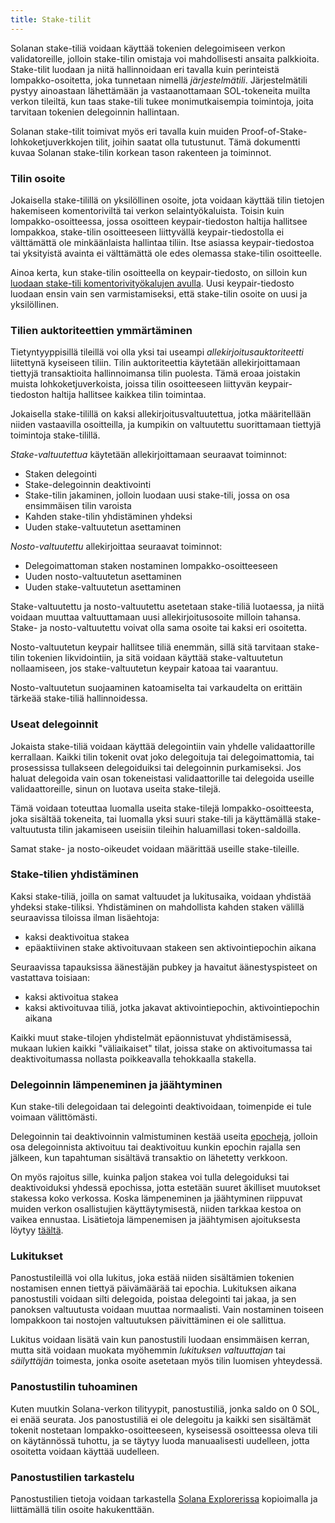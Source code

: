 ```yaml
---
title: Stake-tilit
---
```


Solanan stake-tiliä voidaan käyttää tokenien delegoimiseen verkon
validatoreille, jolloin stake-tilin omistaja voi mahdollisesti ansaita
palkkioita. Stake-tilit luodaan ja niitä hallinnoidaan eri tavalla kuin
perinteistä lompakko-osoitetta, joka tunnetaan nimellä _järjestelmätili_.
Järjestelmätili pystyy ainoastaan lähettämään ja vastaanottamaan SOL-tokeneita
muilta verkon tileiltä, kun taas stake-tili tukee monimutkaisempia toimintoja,
joita tarvitaan tokenien delegoinnin hallintaan.

Solanan stake-tilit toimivat myös eri tavalla kuin muiden
Proof-of-Stake-lohkoketjuverkkojen tilit, joihin saatat olla tutustunut. Tämä
dokumentti kuvaa Solanan stake-tilin korkean tason rakenteen ja toiminnot.

### Tilin osoite

Jokaisella stake-tilillä on yksilöllinen osoite, jota voidaan käyttää tilin
tietojen hakemiseen komentoriviltä tai verkon selaintyökaluista. Toisin kuin
lompakko-osoitteessa, jossa osoitteen keypair-tiedoston haltija hallitsee
lompakkoa, stake-tilin osoitteeseen liittyvällä keypair-tiedostolla ei
välttämättä ole minkäänlaista hallintaa tiliin. Itse asiassa keypair-tiedostoa
tai yksityistä avainta ei välttämättä ole edes olemassa stake-tilin osoitteelle.

Ainoa kerta, kun stake-tilin osoitteella on keypair-tiedosto, on silloin kun
[luodaan stake-tili komentorivityökalujen avulla](https://docs.anza.xyz/cli/examples/delegate-stake#create-a-stake-account).
Uusi keypair-tiedosto luodaan ensin vain sen varmistamiseksi, että stake-tilin
osoite on uusi ja yksilöllinen.

### Tilien auktoriteettien ymmärtäminen

Tietyntyyppisillä tileillä voi olla yksi tai useampi
_allekirjoitusauktoriteetti_ liitettynä kyseiseen tiliin. Tilin auktoriteettia
käytetään allekirjoittamaan tiettyjä transaktioita hallinnoimansa tilin
puolesta. Tämä eroaa joistakin muista lohkoketjuverkoista, joissa tilin
osoitteeseen liittyvän keypair-tiedoston haltija hallitsee kaikkea tilin
toimintaa.

Jokaisella stake-tilillä on kaksi allekirjoitusvaltuutettua, jotka määritellään
niiden vastaavilla osoitteilla, ja kumpikin on valtuutettu suorittamaan tiettyjä
toimintoja stake-tilillä.

_Stake-valtuutettua_ käytetään allekirjoittamaan seuraavat toiminnot:

- Staken delegointi
- Stake-delegoinnin deaktivointi
- Stake-tilin jakaminen, jolloin luodaan uusi stake-tili, jossa on osa
  ensimmäisen tilin varoista
- Kahden stake-tilin yhdistäminen yhdeksi
- Uuden stake-valtuutetun asettaminen

_Nosto-valtuutettu_ allekirjoittaa seuraavat toiminnot:

- Delegoimattoman staken nostaminen lompakko-osoitteeseen
- Uuden nosto-valtuutetun asettaminen
- Uuden stake-valtuutetun asettaminen

Stake-valtuutettu ja nosto-valtuutettu asetetaan stake-tiliä luotaessa, ja niitä
voidaan muuttaa valtuuttamaan uusi allekirjoitusosoite milloin tahansa. Stake-
ja nosto-valtuutettu voivat olla sama osoite tai kaksi eri osoitetta.

Nosto-valtuutetun keypair hallitsee tiliä enemmän, sillä sitä tarvitaan
stake-tilin tokenien likvidointiin, ja sitä voidaan käyttää stake-valtuutetun
nollaamiseen, jos stake-valtuutetun keypair katoaa tai vaarantuu.

Nosto-valtuutetun suojaaminen katoamiselta tai varkaudelta on erittäin tärkeää
stake-tiliä hallinnoidessa.

### Useat delegoinnit

Jokaista stake-tiliä voidaan käyttää delegointiin vain yhdelle validaattorille
kerrallaan. Kaikki tilin tokenit ovat joko delegoituja tai delegoimattomia, tai
prosessissa tullakseen delegoiduiksi tai delegoinnin purkamiseksi. Jos haluat
delegoida vain osan tokeneistasi validaattorille tai delegoida useille
validaattoreille, sinun on luotava useita stake-tilejä.

Tämä voidaan toteuttaa luomalla useita stake-tilejä lompakko-osoitteesta, joka
sisältää tokeneita, tai luomalla yksi suuri stake-tili ja käyttämällä
stake-valtuutusta tilin jakamiseen useisiin tileihin haluamillasi
token-saldoilla.

Samat stake- ja nosto-oikeudet voidaan määrittää useille stake-tileille.

### Stake-tilien yhdistäminen

Kaksi stake-tiliä, joilla on samat valtuudet ja lukitusaika, voidaan yhdistää
yhdeksi stake-tiliksi. Yhdistäminen on mahdollista kahden staken välillä
seuraavissa tiloissa ilman lisäehtoja:

- kaksi deaktivoitua stakea
- epäaktiivinen stake aktivoituvaan stakeen sen aktivointiepochin aikana

Seuraavissa tapauksissa äänestäjän pubkey ja havaitut äänestyspisteet on
vastattava toisiaan:

- kaksi aktivoitua stakea
- kaksi aktivoituvaa tiliä, jotka jakavat aktivointiepochin, aktivointiepochin
  aikana

Kaikki muut stake-tilojen yhdistelmät epäonnistuvat yhdistämisessä, mukaan
lukien kaikki "väliaikaiset" tilat, joissa stake on aktivoitumassa tai
deaktivoitumassa nollasta poikkeavalla tehokkaalla stakella.

### Delegoinnin lämpeneminen ja jäähtyminen

Kun stake-tili delegoidaan tai delegointi deaktivoidaan, toimenpide ei tule
voimaan välittömästi.

Delegoinnin tai deaktivoinnin valmistuminen kestää useita
[epocheja](/docs/references/terminology#epoch), jolloin osa delegoinnista
aktivoituu tai deaktivoituu kunkin epochin rajalla sen jälkeen, kun tapahtuman
sisältävä transaktio on lähetetty verkkoon.

On myös rajoitus sille, kuinka paljon stakea voi tulla delegoiduksi tai
deaktivoiduksi yhdessä epochissa, jotta estetään suuret äkilliset muutokset
stakessa koko verkossa. Koska lämpeneminen ja jäähtyminen riippuvat muiden
verkon osallistujien käyttäytymisestä, niiden tarkkaa kestoa on vaikea ennustaa.
Lisätietoja lämpenemisen ja jäähtymisen ajoituksesta löytyy
[täältä](https://docs.anza.xyz/consensus/stake-delegation-and-rewards#stake-warmup-cooldown-withdrawal).

### Lukitukset

Panostustileillä voi olla lukitus, joka estää niiden sisältämien tokenien
nostamisen ennen tiettyä päivämäärää tai epochia. Lukituksen aikana panostustili
voidaan silti delegoida, poistaa delegointi tai jakaa, ja sen panoksen
valtuutusta voidaan muuttaa normaalisti. Vain nostaminen toiseen lompakkoon tai
nostojen valtuutuksen päivittäminen ei ole sallittua.

Lukitus voidaan lisätä vain kun panostustili luodaan ensimmäisen kerran, mutta
sitä voidaan muokata myöhemmin _lukituksen valtuuttajan_ tai _säilyttäjän_
toimesta, jonka osoite asetetaan myös tilin luomisen yhteydessä.

### Panostustilin tuhoaminen

Kuten muutkin Solana-verkon tilityypit, panostustiliä, jonka saldo on 0 SOL, ei
enää seurata. Jos panostustiliä ei ole delegoitu ja kaikki sen sisältämät
tokenit nostetaan lompakko-osoitteeseen, kyseisessä osoitteessa oleva tili on
käytännössä tuhottu, ja se täytyy luoda manuaalisesti uudelleen, jotta osoitetta
voidaan käyttää uudelleen.

### Panostustilien tarkastelu

Panostustilien tietoja voidaan tarkastella
[Solana Explorerissa](http://explorer.solana.com/) kopioimalla ja liittämällä
tilin osoite hakukenttään.
